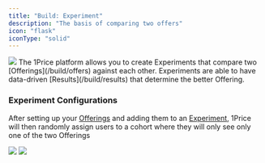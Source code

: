 ```yaml
---
title: "Build: Experiment"
description: "The basis of comparing two offers"
icon: "flask"
iconType: "solid"
---
```


<Frame>
  <img src="/images/HeroExperiments.png" style={{ borderRadius: "0.5rem" }} />
</Frame>
The 1Price platform allows you to create Experiments that compare two [Offerings](/build/offers)
against each other. Experiments are able to have data-driven [Results](/build/results)
that determine the better Offering.

### Experiment Configurations

After setting up your [Offerings](/build/offers) and adding them to an [Experiment](/build/experiment), 1Price will then randomly assign users to a cohort where they will only see only one of the two Offerings

<Frame>
  <img
    src="/images/ExperimentDashboard.png"
    style={{ borderRadius: "0.5rem" }}
  />
</Frame>

<Frame>
  <img src="/images/CreateExperiment.png" style={{ borderRadius: "0.5rem" }} />
</Frame>
